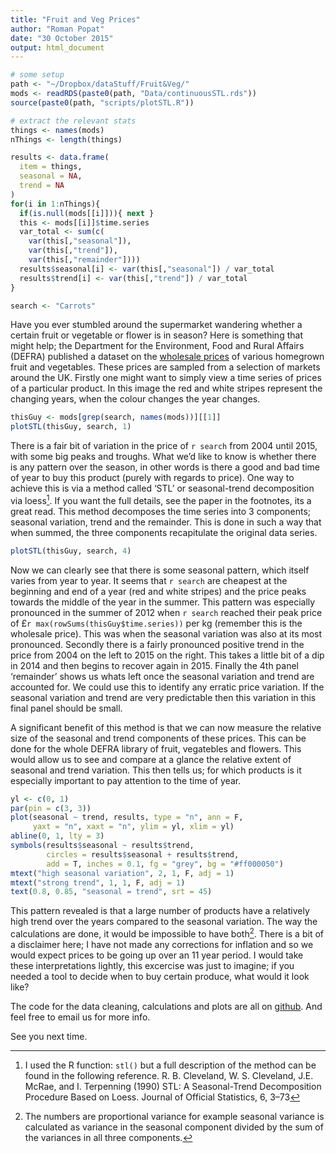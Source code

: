 ```yaml
---
title: "Fruit and Veg Prices"
author: "Roman Popat"
date: "30 October 2015"
output: html_document
---
```


```r
# some setup
path <- "~/Dropbox/dataStuff/Fruit&Veg/"
mods <- readRDS(paste0(path, "Data/continuousSTL.rds"))
source(paste0(path, "scripts/plotSTL.R"))

# extract the relevant stats
things <- names(mods)
nThings <- length(things)

results <- data.frame(
  item = things,
  seasonal = NA,
  trend = NA
)
for(i in 1:nThings){
  if(is.null(mods[[i]])){ next }
  this <- mods[[i]]$time.series
  var_total <- sum(c(
    var(this[,"seasonal"]), 
    var(this[,"trend"]), 
    var(this[,"remainder"])))
  results$seasonal[i] <- var(this[,"seasonal"]) / var_total
  results$trend[i] <- var(this[,"trend"]) / var_total
}

search <- "Carrots"
```

Have you ever stumbled around the supermarket wandering whether a certain fruit or vegetable or flower is in season? Here is something that might help; the Department for the Environment, Food and Rural Affairs (DEFRA) published a dataset on the [wholesale prices](https://data.gov.uk/dataset/agricultural_market_reports) of various homegrown fruit and vegetables. These prices are sampled from a selection of markets around the UK. Firstly one might want to simply view a time series of prices of a particular product. In this image the red and white stripes represent the changing years, when the colour changes the year changes.

```r
thisGuy <- mods[grep(search, names(mods))][[1]]
plotSTL(thisGuy, search, 1)
```

There is a fair bit of variation in the price of `r search` from 2004 until 2015, with some big peaks and troughs. What we'd like to know is whether there is any pattern over the season, in other words is there a good and bad time of year to buy this product (purely with regards to price). One way to achieve this is via a method called 'STL' or seasonal-trend decomposition via loess[^1]. If you want the full details, see the paper in the footnotes, its a great read. This method decomposes the time series into 3 components; seasonal variation, trend and the remainder. This is done in such a way that when summed, the three components recapitulate the original data series.

```r
plotSTL(thisGuy, search, 4)
```

Now we can clearly see that there is some seasonal pattern, which itself varies from year to year. It seems that `r search` are cheapest at the beginning and end of a year (red and white stripes) and the price peaks towards the middle of the year in the summer. This pattern was especially pronounced in the summer of 2012 when `r search` reached their peak price of £`r max(rowSums(thisGuy$time.series))` per kg (remember this is the wholesale price). This was when the seasonal variation was also at its most pronounced. Secondly there is a fairly pronounced positive trend in the price from 2004 on the left to 2015 on the right. This takes a little bit of a dip in 2014 and then begins to recover again in 2015. Finally the 4th panel 'remainder' shows us whats left once the seasonal variation and trend are accounted for. We could use this to identify any erratic price variation. If the seasonal variation and trend are very predictable then this variation in this final panel should be small.

A significant benefit of this method is that we can now measure the relative size of the seasonal and trend components of these prices. This can be done for the whole DEFRA library of fruit, vegatebles and flowers. This would allow us to see and compare at a glance the relative extent of seasonal and trend variation. This then tells us; for which products is it especially important to pay attention to the time of year.

```r
yl <- c(0, 1)
par(pin = c(3, 3))
plot(seasonal ~ trend, results, type = "n", ann = F,
     yaxt = "n", xaxt = "n", ylim = yl, xlim = yl)
abline(0, 1, lty = 3)
symbols(results$seasonal ~ results$trend, 
        circles = results$seasonal + results$trend, 
        add = T, inches = 0.1, fg = "grey", bg = "#ff000050")
mtext("high seasonal variation", 2, 1, F, adj = 1)
mtext("strong trend", 1, 1, F, adj = 1)
text(0.8, 0.85, "seasonal = trend", srt = 45)
```

This pattern revealed is that a large number of products have a relatively high trend over the years compared to the seasonal variation. The way the calculations are done, it would be impossible to have both[^2]. There is a bit of a disclaimer here; I have not made any corrections for inflation and so we would expect prices to be going up over an 11 year period. I would take these interpretations lightly, this excercise was just to imagine; if you needed a tool to decide when to buy certain produce, what would it look like?

The code for the data cleaning, calculations and plots are all on [github](). And feel free to email us for more info.

See you next time.

[^1]: I used the R function: `stl()` but a full description of the method can be found in the following reference. R. B. Cleveland, W. S. Cleveland, J.E. McRae, and I. Terpenning (1990) STL: A Seasonal-Trend Decomposition Procedure Based on Loess. Journal of Official Statistics, 6, 3–73

[^2]: The numbers are proportional variance for example seasonal variance is calculated as variance in the seasonal component divided by the sum of the variances in all three components.